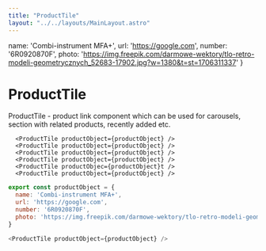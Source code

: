 ```yaml
---
title: "ProductTile"
layout: "../../layouts/MainLayout.astro"
---
```


  name: 'Combi-instrument MFA+',
  url: 'https://google.com',
  number: '6R0920870F',
  photo: 'https://img.freepik.com/darmowe-wektory/tlo-retro-modeli-geometrycznych_52683-17902.jpg?w=1380&t=st=1706311337'
}

# ProductTile

ProductTile - product link component which can be used for carousels, section with related products, recently added etc.

<div class="component-preview">
  <div class="flex flex-wrap bg-white w-full p-4 pb-0">

      <ProductTile productObject={productObject} />
      <ProductTile productObject={productObject} />
      <ProductTile productObject={productObject} />
      <ProductTile productObject={productObject} />
      <ProductTile productObjec={productObject}t />
      <ProductTile productObject={productObject} />
  </div>
</div>

```js
export const productObject = {
  name: 'Combi-instrument MFA+',
  url: 'https://google.com',
  number: '6R0920870F',
  photo: 'https://img.freepik.com/darmowe-wektory/tlo-retro-modeli-geometrycznych_52683-17902.jpg?w=1380&t=st=1706311337'
}

<ProductTile productObject={productObject} />
```
